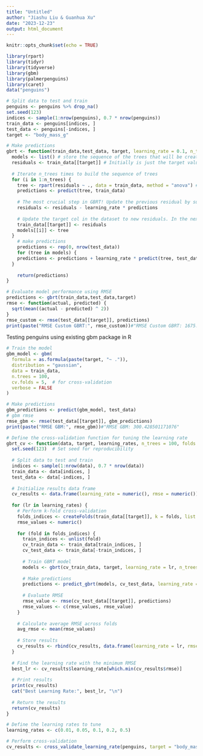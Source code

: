 ```yaml
---
title: "Untitled"
author: "Jiashu Liu & Guanhua Xu"
date: "2023-12-23"
output: html_document
---
```


```r
knitr::opts_chunk$set(echo = TRUE)
```

```r
library(rpart)
library(tidyr)
library(tidyverse)
library(gbm)
library(palmerpenguins)
library(caret)
data("penguins")
```


```r
# Split data to test and train
penguins <- penguins %>% drop_na()
set.seed(123)  
indices <- sample(1:nrow(penguins), 0.7 * nrow(penguins))
train_data <- penguins[indices, ]
test_data <- penguins[-indices, ]
target <- "body_mass_g"
```

```r
# Make predictions
gbrt <- function(train_data,test_data, target, learning_rate = 0.1, n_trees = 100) {
  models <- list() # store the sequence of the trees that will be created
  residuals <- train_data[[target]] # Initially is just the target value, but later will be updated to (observed - predicted)
  
  # Iterate n_trees times to build the sequence of trees
  for (i in 1:n_trees) {
    tree <- rpart(residuals ~ ., data = train_data, method = "anova") # use anova for regression problem 
    predictions <- predict(tree, train_data) 
    
    # The most crucial step in GBRT! Update the previous residual by subtracting the scaled predictions
    residuals <- residuals - learning_rate * predictions
    
    # Update the target col in the dataset to new residuals. In the next iteration, this will be the new response variable. 
    train_data[[target]] <- residuals
    models[[i]] <- tree
  }
    # make predictions
    predictions <- rep(0, nrow(test_data))
    for (tree in models) {
    predictions <- predictions + learning_rate * predict(tree, test_data)
  }
  
    return(predictions)
}
```

```r
# Evaluate model performance using RMSE
predictions <- gbrt(train_data,test_data,target)
rmse <- function(actual, predicted) {
  sqrt(mean((actual - predicted) ^ 2))
}
rmse_custom <- rmse(test_data[[target]], predictions)
print(paste("RMSE Custom GBRT:", rmse_custom))#"RMSE Custom GBRT: 1675.89703022131"
```

Testing penguins using existing gbm package in R
```r
# Train the model
gbm_model <- gbm(
  formula = as.formula(paste(target, "~ .")),
  distribution = "gaussian",
  data = train_data,
  n.trees = 100,
  cv.folds = 5,  # for cross-validation
  verbose = FALSE
)

# Make predictions
gbm_predictions <- predict(gbm_model, test_data)
# gbm rmse
rmse_gbm <- rmse(test_data[[target]], gbm_predictions)
print(paste("RMSE GBM:", rmse_gbm))#"RMSE GBM: 300.428501171076"
```


```r
# Define the cross-validation function for tuning the learning rate
gbrt_cv <- function(data, target, learning_rates, n_trees = 100, folds = 5) {
  set.seed(123)  # Set seed for reproducibility
  
  # Split data to test and train
  indices <- sample(1:nrow(data), 0.7 * nrow(data))
  train_data <- data[indices, ]
  test_data <- data[-indices, ]
  
  # Initialize results data frame
  cv_results <- data.frame(learning_rate = numeric(), rmse = numeric())
  
  for (lr in learning_rates) {
    # Perform k-fold cross-validation
    folds_indices <- createFolds(train_data[[target]], k = folds, list = TRUE, returnTrain = FALSE)
    rmse_values <- numeric()
    
    for (fold in folds_indices) {
      train_indices <- unlist(fold)
      cv_train_data <- train_data[train_indices, ]
      cv_test_data <- train_data[-train_indices, ]
      
      # Train GBRT model
      models <- gbrt(cv_train_data, target, learning_rate = lr, n_trees = n_trees)
      
      # Make predictions
      predictions <- predict_gbrt(models, cv_test_data, learning_rate = lr)
      
      # Evaluate RMSE
      rmse_value <- rmse(cv_test_data[[target]], predictions)
      rmse_values <- c(rmse_values, rmse_value)
    }
    
    # Calculate average RMSE across folds
    avg_rmse <- mean(rmse_values)
    
    # Store results
    cv_results <- rbind(cv_results, data.frame(learning_rate = lr, rmse = avg_rmse))
  }
  
  # Find the learning rate with the minimum RMSE
  best_lr <- cv_results$learning_rate[which.min(cv_results$rmse)]
  
  # Print results
  print(cv_results)
  cat("Best Learning Rate:", best_lr, "\n")
  
  # Return the results
  return(cv_results)
}

# Define the learning rates to tune
learning_rates <- c(0.01, 0.05, 0.1, 0.2, 0.5)

# Perform cross-validation
cv_results <- cross_validate_learning_rate(penguins, target = "body_mass_g", learning_rates = learning_rates)
```
